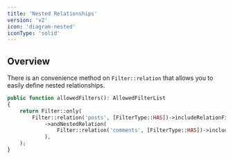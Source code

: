```yaml
---
title: 'Nested Relationships'
version: 'v2'
icon: 'diagram-nested'
iconType: 'solid'
---
```


## Overview

There is an convenience method on `Filter::relation` that allows you to easily define nested relationships.

```php {5-7}
public function allowedFilters(): AllowedFilterList
{
    return Filter::only(
        Filter::relation('posts', [FilterType::HAS])->includeRelationFields()
            ->andNestedRelation(
                Filter::relation('comments', [FilterType::HAS])->includeRelationFields()
            ),
    );
}
```
